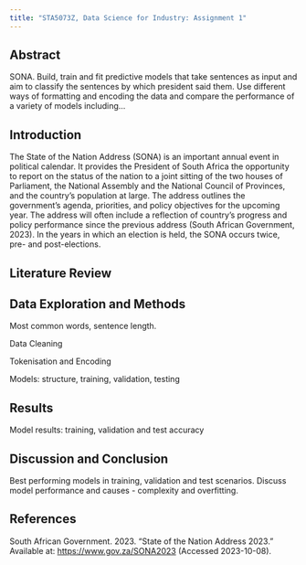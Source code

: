```yaml
---
title: "STA5073Z, Data Science for Industry: Assignment 1"
---
```


## Abstract

SONA. Build, train and fit predictive models that take sentences as input and aim to classify the sentences by which president said them. Use different ways of formatting and encoding the data and compare the performance of a variety of models including...

## Introduction

The State of the Nation Address (SONA) is an important annual event in political calendar. It provides the President of South Africa the opportunity to report on the status of the nation to a joint sitting of the two houses of Parliament, the National Assembly and the National Council of Provinces, and the country's population at large. The address outlines the government's agenda, priorities, and policy objectives for the upcoming year. The address will often include a reflection of country's progress and policy performance since the previous address (South African Government, 2023). In the years in which an election is held, the SONA occurs twice, pre- and post-elections.

## Literature Review

## Data Exploration and Methods

Most common words, sentence length.

Data Cleaning

Tokenisation and Encoding

Models: structure, training, validation, testing

## Results

Model results: training, validation and test accuracy

## Discussion and Conclusion

Best performing models in training, validation and test scenarios. Discuss model performance and causes - complexity and overfitting.

## References

South African Government. 2023. "State of the Nation Address 2023." Available at: <https://www.gov.za/SONA2023> (Accessed 2023-10-08).
